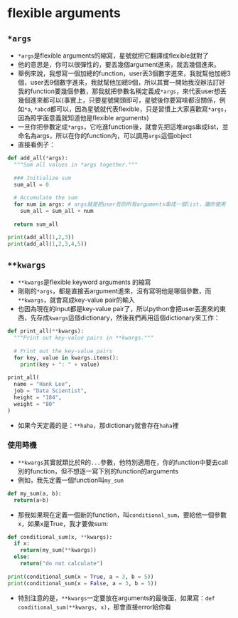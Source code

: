 # flexible arguments  

## `*args`  

* `*args`是flexible arguments的縮寫，星號就把它翻譯成flexible就對了  
* 他的意思是，你可以很彈性的，要丟幾個argument進來，就丟幾個進來。  
* 舉例來說，我想寫一個加總的function，user丟3個數字進來，我就幫他加總3個，user丟9個數字進來，我就幫他加總9個，所以其實一開始我沒辦法訂好我的function要幾個參數，那我就把參數名稱定義成`*args`，來代表user想丟幾個進來都可以(事實上，只要星號開頭即可，星號後你要寫啥都沒關係，例如`*a`, `*abcd`都可以，因為星號就代表flexible，只是習慣上大家喜歡寫`*args`，因為照字面意義就知道他是flexible arguments)  
* 一旦你把參數定成`*args`，它吃進function後，就會先把這堆args串成list，並命名為args，所以在你的function內，可以調用`args`這個object\
* 直接看例子：

```python
def add_all(*args):
  """Sum all values in *args together."""
  
  ### Initialize sum
  sum_all = 0
  
  # Accumulate the sum
  for num in args: # args就是把user丟的所有arguments串成一個list，讓你使用
    sum_all = sum_all + num
  
  return sum_all

print(add_all(1,2,3))
print(add_all(1,2,3,4,5))
```

## `**kwargs`  

* `**kwargs`是flexible keyword arguments 的縮寫  
* 剛剛的`*args`，都是直接丟argument進來，沒有寫明他是哪個參數，而`**kwargs`，就會寫成key-value pair的輸入  
* 也因為現在的input都是key-value pair了，所以python會把user丟進來的東西，先存成`kwargs`這個dictionary，然後我們再用這個dictionary來工作：  

```python
def print_all(**kwargs):
  """Print out key-value pairs in **kwargs."""
  
  # Print out the key-value pairs
  for key, value in kwargs.items():
    print(key + ": " + value)
    
print_all(
  name = "Hank Lee", 
  job = "Data Scientist", 
  height = "184", 
  weight = "80"
)
```

* 如果今天定義的是：`**haha`，那dictionary就會存在`haha`裡  

### 使用時機  

* `**kwargs`其實就類比於R的`...`參數，他特別適用在，你的function中要去call別的function，但不想逐一寫下別的function的arguments  
* 例如，我先定義一個function叫`my_sum`  

```python
def my_sum(a, b):
  return(a+b)
```

* 那我如果現在定義一個新的function，叫`conditional_sum`，要給他一個參數x，如果x是True，我才要做sum:  

```python
def conditional_sum(x, **kwargs):
  if x:
    return(my_sum(**kwargs))
  else:
    return("do not calculate")
  
print(conditional_sum(x = True, a = 3, b = 5))
print(conditional_sum(x = False, a = 3, b = 5))
```

* 特別注意的是，`**kwargs`一定要放在arguments的最後面，如果寫：`def conditional_sum(**kwargs, x)`，那會直接error給你看


